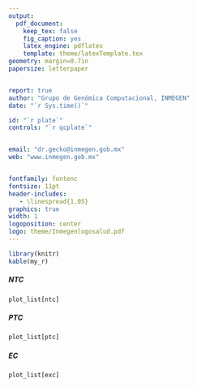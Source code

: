 ```yaml
---
output: 
  pdf_document:
    keep_tex: false
    fig_caption: yes
    latex_engine: pdflatex
    template: theme/latexTemplate.tex
geometry: margin=0.7in
papersize: letterpaper


report: true
author: "Grupo de Genómica Computacional, INMEGEN"
date: "`r Sys.time()`"

id: "`r plate`"
controls: "`r qcplate`"


email: "dr.gecko@inmegen.gob.mx"
web: "www.inmegen.gob.mx"


fontfamily: fontenc
fontsize: 11pt
header-includes:
   - \linespread{1.05}
graphics: true
width: 1
logoposition: center
logo: theme/Inmegenlogosalud.pdf
---
```

```r

library(knitr)
kable(my_r)
```

##### NTC
```r


plot_list[ntc]


```

\pagebreak
##### PTC
```r


plot_list[ptc]


```

\pagebreak
##### EC
```r


plot_list[exc]


```